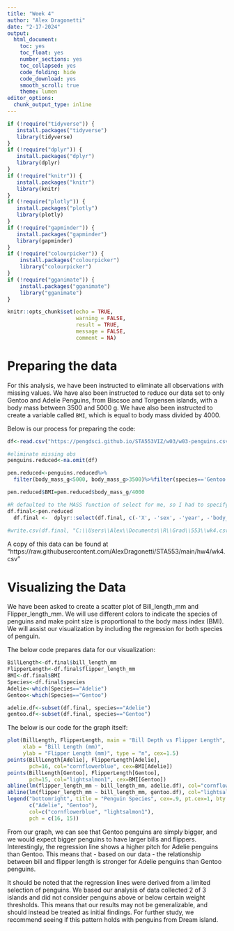 ---
title: "Week 4"
author: "Alex Dragonetti"
date: "2-17-2024"
output:
  html_document: 
    toc: yes
    toc_float: yes
    number_sections: yes
    toc_collapsed: yes
    code_folding: hide
    code_download: yes
    smooth_scroll: true
    theme: lumen
editor_options:
  chunk_output_type: inline
---

```{r setup, include=FALSE}
if (!require("tidyverse")) {
   install.packages("tidyverse")
   library(tidyverse)
}
if (!require("dplyr")) {
   install.packages("dplyr")
   library(dplyr)
}
if (!require("knitr")) {
   install.packages("knitr")
   library(knitr)
}
if (!require("plotly")) {
   install.packages("plotly")
   library(plotly)
}
if (!require("gapminder")) {
   install.packages("gapminder")
   library(gapminder)
}
if (!require("colourpicker")) {
    install.packages("colourpicker")              
    library("colourpicker")
}
if (!require("gganimate")) {
    install.packages("gganimate")              
    library("gganimate")
}

knitr::opts_chunk$set(echo = TRUE,       
                      warning = FALSE,   
                      result = TRUE,   
                      message = FALSE,
                      comment = NA)


```


# Preparing the data

For this analysis, we have been instructed to eliminate all observations with missing values. We have also been instructed to reduce our data set to only Gentoo and Adelie Penguins, from Biscsoe and Torgensen islands, with a body mass between 3500 and 5000 g. We have also been instructed to create a variable called `BMI`, which is equal to body mass divided by 4000.

Below is our process for preparing the code:
```{r}

df<-read.csv("https://pengdsci.github.io/STA553VIZ/w03/w03-penguins.csv")

#eliminate missing obs
penguins.reduced<-na.omit(df)

pen.reduced<-penguins.reduced%>%
  filter(body_mass_g<5000, body_mass_g>3500)%>%filter(species=='Gentoo'| species=='Adelie')%>%filter(island=='Torgersen'|island=='Biscoe')

pen.reduced$BMI=pen.reduced$body_mass_g/4000

#R defaulted to the MASS function of select for me, so I had to specify dplyr for it to cooperate
df.final<-pen.reduced
  df.final <-  dplyr::select(df.final, c(-'X', -'sex', -'year', -'body_mass_g'))
 
#write.csv(df.final, "C:\\Users\\Alex\\Documents\\R\\Grad\\553\\wk4.csv")

```

A copy of this data can be found at "https://raw.githubusercontent.com/AlexDragonetti/STA553/main/hw4/wk4.csv"


# Visualizing the Data

We have been asked to create a scatter plot of Bill_length_mm and Flipper_length_mm. We will use different colors to indicate the species of penguins and make point size is proportional to the body mass index (BMI). We will assist our visualization by including the regression for both species of penguin.

The below code prepares data for our visualization:

```{r}
BillLength<-df.final$bill_length_mm
FlipperLength<-df.final$flipper_length_mm
BMI<-df.final$BMI
Species<-df.final$species
Adelie<-which(Species=="Adelie")
Gentoo<-which(Species=="Gentoo")

adelie.df<-subset(df.final, species=="Adelie")
gentoo.df<-subset(df.final, species=="Gentoo")

```

The below is our code for the graph itself:

```{r}

plot(BillLength, FlipperLength, main = "Bill Depth vs Flipper Length", sub="Includes regression line for each species, point size proportional to BMI", cex.sub=.6,
     xlab = "Bill Length (mm)", 
     ylab = "Flipper Length (mm)", type = "n", cex=1.5)
points(BillLength[Adelie], FlipperLength[Adelie],
       pch=16, col="cornflowerblue", cex=BMI[Adelie])
points(BillLength[Gentoo], FlipperLength[Gentoo],
       pch=15, col="lightsalmon1", cex=BMI[Gentoo])
abline(lm(flipper_length_mm ~ bill_length_mm, adelie.df), col="cornflowerblue")
abline(lm(flipper_length_mm ~ bill_length_mm, gentoo.df), col="lightsalmon")
legend("bottomright", title = "Penguin Species", cex=.9, pt.cex=1, bty = "n",
       c("Adelie", "Gentoo"),
       col=c("cornflowerblue", "lightsalmon1"),
       pch = c(16, 15))

```

From our graph, we can see that Gentoo penguins are simply bigger, and we would expect bigger penguins to have larger bills and flippers. Interestingly, the regression line shows a higher pitch for Adelie penguins than Gentoo. This means that - based on our data - the relationship between bill and flipper length is stronger for Adelie penguins than Gentoo penguins. 

It should be noted that the regression lines were derived from a limited selection of penguins. We based our analysis of data collected 2 of 3 islands and did not consider penguins above or below certain weight thresholds. This means that our results may not be generalizable, and should instead be treated as initial findings. For further study, we recommend seeing if this pattern holds with penguins from Dream island.